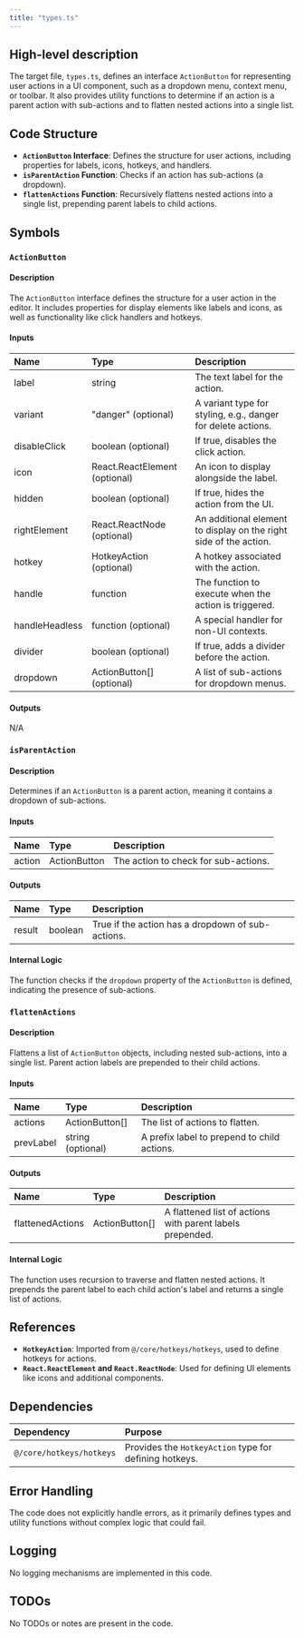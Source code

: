 ```yaml
---
title: "types.ts"
---
```


## High-level description

The target file, `types.ts`, defines an interface `ActionButton` for representing user actions in a UI component, such as a dropdown menu, context menu, or toolbar. It also provides utility functions to determine if an action is a parent action with sub-actions and to flatten nested actions into a single list.

## Code Structure

- **`ActionButton` Interface**: Defines the structure for user actions, including properties for labels, icons, hotkeys, and handlers.
- **`isParentAction` Function**: Checks if an action has sub-actions (a dropdown).
- **`flattenActions` Function**: Recursively flattens nested actions into a single list, prepending parent labels to child actions.

## Symbols

### `ActionButton`
#### Description
The `ActionButton` interface defines the structure for a user action in the editor. It includes properties for display elements like labels and icons, as well as functionality like click handlers and hotkeys.

#### Inputs
| Name | Type | Description |
|:-----|:-----|:------------|
| label | string | The text label for the action. |
| variant | "danger" (optional) | A variant type for styling, e.g., danger for delete actions. |
| disableClick | boolean (optional) | If true, disables the click action. |
| icon | React.ReactElement (optional) | An icon to display alongside the label. |
| hidden | boolean (optional) | If true, hides the action from the UI. |
| rightElement | React.ReactNode (optional) | An additional element to display on the right side of the action. |
| hotkey | HotkeyAction (optional) | A hotkey associated with the action. |
| handle | function | The function to execute when the action is triggered. |
| handleHeadless | function (optional) | A special handler for non-UI contexts. |
| divider | boolean (optional) | If true, adds a divider before the action. |
| dropdown | ActionButton[] (optional) | A list of sub-actions for dropdown menus. |

#### Outputs
N/A

### `isParentAction`
#### Description
Determines if an `ActionButton` is a parent action, meaning it contains a dropdown of sub-actions.

#### Inputs
| Name | Type | Description |
|:-----|:-----|:------------|
| action | ActionButton | The action to check for sub-actions. |

#### Outputs
| Name | Type | Description |
|:-----|:-----|:------------|
| result | boolean | True if the action has a dropdown of sub-actions. |

#### Internal Logic
The function checks if the `dropdown` property of the `ActionButton` is defined, indicating the presence of sub-actions.

### `flattenActions`
#### Description
Flattens a list of `ActionButton` objects, including nested sub-actions, into a single list. Parent action labels are prepended to their child actions.

#### Inputs
| Name | Type | Description |
|:-----|:-----|:------------|
| actions | ActionButton[] | The list of actions to flatten. |
| prevLabel | string (optional) | A prefix label to prepend to child actions. |

#### Outputs
| Name | Type | Description |
|:-----|:-----|:------------|
| flattenedActions | ActionButton[] | A flattened list of actions with parent labels prepended. |

#### Internal Logic
The function uses recursion to traverse and flatten nested actions. It prepends the parent label to each child action's label and returns a single list of actions.

## References

- **`HotkeyAction`**: Imported from `@/core/hotkeys/hotkeys`, used to define hotkeys for actions.
- **`React.ReactElement` and `React.ReactNode`**: Used for defining UI elements like icons and additional components.

## Dependencies

| Dependency | Purpose |
|:-----------|:--------|
| `@/core/hotkeys/hotkeys` | Provides the `HotkeyAction` type for defining hotkeys. |

## Error Handling
The code does not explicitly handle errors, as it primarily defines types and utility functions without complex logic that could fail.

## Logging
No logging mechanisms are implemented in this code.

## TODOs
No TODOs or notes are present in the code.